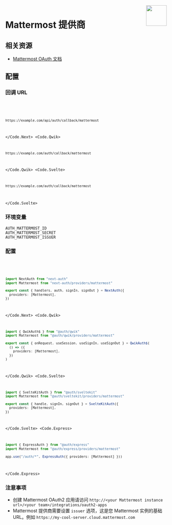 
<img align="right" src="/img/providers/mattermost.svg" height="64" width="64" />

# Mattermost 提供商

## 相关资源

- [Mattermost OAuth 文档](https://example.com)

## 配置

### 回调 URL

<Code>
  <Code.Next>

```bash
https://example.com/api/auth/callback/mattermost
```

  </Code.Next>
  <Code.Qwik>

```bash
https://example.com/auth/callback/mattermost
```

  </Code.Qwik>
  <Code.Svelte>

```bash
https://example.com/auth/callback/mattermost
```

  </Code.Svelte>
</Code>

### 环境变量

```
AUTH_MATTERMOST_ID
AUTH_MATTERMOST_SECRET
AUTH_MATTERMOST_ISSUER
```

### 配置

<Code>
  <Code.Next>

```ts filename="/auth.ts"
import NextAuth from "next-auth"
import Mattermost from "next-auth/providers/mattermost"

export const { handlers, auth, signIn, signOut } = NextAuth({
  providers: [Mattermost],
})
```

  </Code.Next>
  <Code.Qwik>
  
```ts filename="/src/routes/plugin@auth.ts"
import { QwikAuth$ } from "@auth/qwik"
import Mattermost from "@auth/qwik/providers/mattermost"

export const { onRequest, useSession, useSignIn, useSignOut } = QwikAuth$(
  () => ({
    providers: [Mattermost],
  })
)
```

  </Code.Qwik>
  <Code.Svelte>

```ts filename="/src/auth.ts"
import { SvelteKitAuth } from "@auth/sveltekit"
import Mattermost from "@auth/sveltekit/providers/mattermost"

export const { handle, signIn, signOut } = SvelteKitAuth({
  providers: [Mattermost],
})
```

  </Code.Svelte>
  <Code.Express>

```ts filename="/src/app.ts"
import { ExpressAuth } from "@auth/express"
import Mattermost from "@auth/express/providers/mattermost"

app.use("/auth/*", ExpressAuth({ providers: [Mattermost] }))
```

  </Code.Express>
</Code>

### 注意事项

- 创建 Mattermost OAuth2 应用请访问 `http://<your Mattermost instance url>/<your team>/integrations/oauth2-apps`
- Mattermost 提供商需要设置 `issuer` 选项，这是您 Mattermost 实例的基础 URL。例如 `https://my-cool-server.cloud.mattermost.com`
